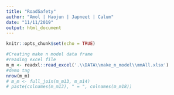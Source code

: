 ```yaml
---
title: "RoadSafety"
author: "Amol | Haojun | Japneet | Calum"
date: "11/11/2019"
output: html_document
---
```

```r
knitr::opts_chunk$set(echo = TRUE)
```
```r
#Creating make n model data frame
#reading excel file
m_m <- readxl::read_excel('.\\DATA\\make_n_model\\mmAll.xlsx')
#demo tag
nrow(m_m)
# m_m <- full_join(m_m13, m_m14)
# paste(colnames(m_m13), " = ", colnames(m_m18))
```
